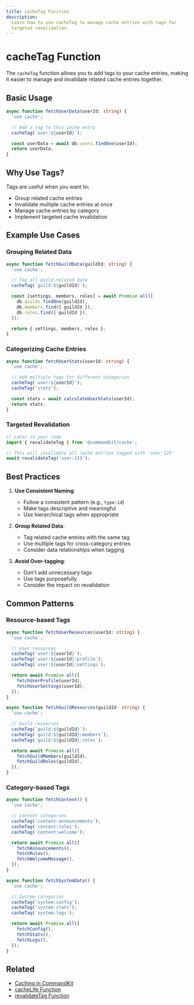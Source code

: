 ```yaml
---
title: cacheTag Function
description:
  Learn how to use cacheTag to manage cache entries with tags for
  targeted revalidation.
---
```


# cacheTag Function

The `cacheTag` function allows you to add tags to your cache entries,
making it easier to manage and invalidate related cache entries
together.

## Basic Usage

```ts
async function fetchUserData(userId: string) {
  'use cache';

  // Add a tag to this cache entry
  cacheTag(`user:${userId}`);

  const userData = await db.users.findOne(userId);
  return userData;
}
```

## Why Use Tags?

Tags are useful when you want to:

- Group related cache entries
- Invalidate multiple cache entries at once
- Manage cache entries by category
- Implement targeted cache invalidation

## Example Use Cases

### Grouping Related Data

```ts
async function fetchGuildData(guildId: string) {
  'use cache';

  // Tag all guild-related data
  cacheTag(`guild:${guildId}`);

  const [settings, members, roles] = await Promise.all([
    db.guilds.findOne(guildId),
    db.members.find({ guildId }),
    db.roles.find({ guildId }),
  ]);

  return { settings, members, roles };
}
```

### Categorizing Cache Entries

```ts
async function fetchUserStats(userId: string) {
  'use cache';

  // Add multiple tags for different categories
  cacheTag(`user:${userId}`);
  cacheTag('stats');

  const stats = await calculateUserStats(userId);
  return stats;
}
```

### Targeted Revalidation

```ts
// Later in your code
import { revalidateTag } from '@commandkit/cache';

// This will invalidate all cache entries tagged with 'user:123'
await revalidateTag('user:123');
```

## Best Practices

1. **Use Consistent Naming**:

   - Follow a consistent pattern (e.g., `type:id`)
   - Make tags descriptive and meaningful
   - Use hierarchical tags when appropriate

2. **Group Related Data**:

   - Tag related cache entries with the same tag
   - Use multiple tags for cross-category entries
   - Consider data relationships when tagging

3. **Avoid Over-tagging**:
   - Don't add unnecessary tags
   - Use tags purposefully
   - Consider the impact on revalidation

## Common Patterns

### Resource-based Tags

```ts
async function fetchUserResources(userId: string) {
  'use cache';

  // User resources
  cacheTag(`user:${userId}`);
  cacheTag(`user:${userId}:profile`);
  cacheTag(`user:${userId}:settings`);

  return await Promise.all([
    fetchUserProfile(userId),
    fetchUserSettings(userId),
  ]);
}

async function fetchGuildResources(guildId: string) {
  'use cache';

  // Guild resources
  cacheTag(`guild:${guildId}`);
  cacheTag(`guild:${guildId}:members`);
  cacheTag(`guild:${guildId}:roles`);

  return await Promise.all([
    fetchGuildMembers(guildId),
    fetchGuildRoles(guildId),
  ]);
}
```

### Category-based Tags

```ts
async function fetchContent() {
  'use cache';

  // Content categories
  cacheTag('content:announcements');
  cacheTag('content:rules');
  cacheTag('content:welcome');

  return await Promise.all([
    fetchAnnouncements(),
    fetchRules(),
    fetchWelcomeMessage(),
  ]);
}

async function fetchSystemData() {
  'use cache';

  // System categories
  cacheTag('system:config');
  cacheTag('system:stats');
  cacheTag('system:logs');

  return await Promise.all([
    fetchConfig(),
    fetchStats(),
    fetchLogs(),
  ]);
}
```

## Related

- [Caching in CommandKit](./01-caching-in-commandkit.mdx)
- [cacheLife Function](./03-cacheLife-function.mdx)
- [revalidateTag Function](./05-revalidateTag-function.mdx)
